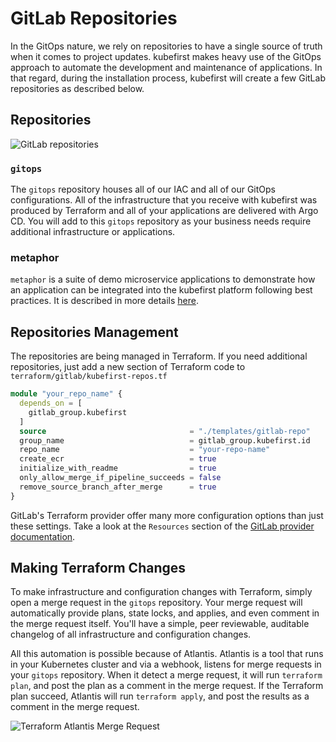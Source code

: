 # GitLab Repositories

In the GitOps nature, we rely on repositories to have a single source of truth when it comes to project updates. kubefirst makes heavy use of the GitOps approach to automate the development and maintenance of applications. In that regard, during the installation process, kubefirst will create a few GitLab repositories as described below.

## Repositories

![GitLab repositories](@site/docs/img/common/gitlab/repositories.png)

### `gitops`

The `gitops` repository houses all of our IAC and all of our GitOps configurations. All of the infrastructure that you receive with kubefirst was produced by Terraform and all of your applications are delivered with Argo CD. You will add to this `gitops` repository as your business needs require additional infrastructure or applications.

### metaphor

`metaphor` is a suite of demo microservice applications to demonstrate how an application can be integrated into the kubefirst platform following best practices. It is described in more details [here](@site/docs/common/metaphor.mdx).

## Repositories Management

The repositories are being managed in Terraform. If you need additional repositories, just add a new section of Terraform code to `terraform/gitlab/kubefirst-repos.tf`

```terraform
module "your_repo_name" {
  depends_on = [
    gitlab_group.kubefirst
  ]
  source                                = "./templates/gitlab-repo"
  group_name                            = gitlab_group.kubefirst.id
  repo_name                             = "your-repo-name"
  create_ecr                            = true
  initialize_with_readme                = true
  only_allow_merge_if_pipeline_succeeds = false
  remove_source_branch_after_merge      = true
}
```

GitLab's Terraform provider offer many more configuration options than just these settings. Take a look at the `Resources` section of the [GitLab provider documentation](https://registry.terraform.io/providers/gitlabhq/gitlab/latest/docs/resources).

## Making Terraform Changes

To make infrastructure and configuration changes with Terraform, simply open a merge request in the `gitops` repository. Your merge request will automatically provide plans, state locks, and applies, and even comment in the merge request itself. You'll have a simple, peer reviewable, auditable changelog of all infrastructure and configuration changes.

All this automation is possible because of Atlantis. Atlantis is a tool that runs in your Kubernetes cluster and via a webhook, listens for merge requests in your `gitops` repository. When it detect a merge request, it will run `terraform plan`, and post the plan as a comment in the merge request. If the Terraform plan succeed, Atlantis will run `terraform apply`, and post the results as a comment in the merge request.

![Terraform Atlantis Merge Request](@site/docs/img/common/gitlab/atlantis.png)